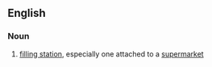 ==English==
{{wikipedia}}

===Noun===
{{en-noun}}

# {{lb|en|British}} [[filling station]], especially one attached to a [[supermarket]]